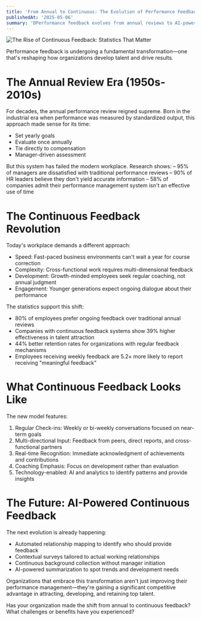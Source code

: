 ```yaml
---
title: 'From Annual to Continuous: The Evolution of Performance Feedback'
publishedAt: '2025-05-06'
summary: 'DPerformance feedback evolves from annual reviews to AI-powered continuous systems, boosting retention 44% and effectiveness 39%.'
---
```


![The Rise of Continuous Feedback: Statistics That Matter](/blog/the-evolution-of-performance-feedback.jpeg)

Performance feedback is undergoing a fundamental transformation—one that's reshaping how organizations develop talent and drive results.

# The Annual Review Era (1950s-2010s)

For decades, the annual performance review reigned supreme. Born in the industrial era when performance was measured by standardized output, this approach made sense for its time:
- Set yearly goals
- Evaluate once annually
- Tie directly to compensation
- Manager-driven assessment

But this system has failed the modern workplace. Research shows:
– 95% of managers are dissatisfied with traditional performance reviews
– 90% of HR leaders believe they don't yield accurate information
– 58% of companies admit their performance management system isn't an effective use of time

# The Continuous Feedback Revolution

Today's workplace demands a different approach:
- Speed: Fast-paced business environments can't wait a year for course correction
- Complexity: Cross-functional work requires multi-dimensional feedback
- Development: Growth-minded employees seek regular coaching, not annual judgment
- Engagement: Younger generations expect ongoing dialogue about their performance

The statistics support this shift:
- 80% of employees prefer ongoing feedback over traditional annual reviews
- Companies with continuous feedback systems show 39% higher effectiveness in talent attraction
- 44% better retention rates for organizations with regular feedback mechanisms
- Employees receiving weekly feedback are 5.2× more likely to report receiving "meaningful feedback"

# What Continuous Feedback Looks Like

The new model features:
1. Regular Check-ins: Weekly or bi-weekly conversations focused on near-term goals
2. Multi-directional Input: Feedback from peers, direct reports, and cross-functional partners
3. Real-time Recognition: Immediate acknowledgment of achievements and contributions
4. Coaching Emphasis: Focus on development rather than evaluation
5. Technology-enabled: AI and analytics to identify patterns and provide insights

# The Future: AI-Powered Continuous Feedback

The next evolution is already happening:
- Automated relationship mapping to identify who should provide feedback
- Contextual surveys tailored to actual working relationships
- Continuous background collection without manager initiation
- AI-powered summarization to spot trends and development needs

Organizations that embrace this transformation aren't just improving their performance management—they're gaining a significant competitive advantage in attracting, developing, and retaining top talent.

Has your organization made the shift from annual to continuous feedback? What challenges or benefits have you experienced?